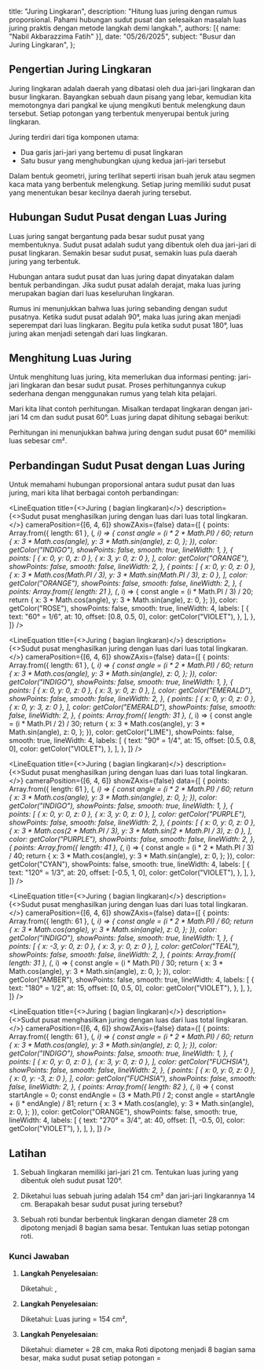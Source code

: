   title: "Juring Lingkaran",
  description: "Hitung luas juring dengan rumus proporsional. Pahami hubungan sudut pusat dan selesaikan masalah luas juring praktis dengan metode langkah demi langkah.",
  authors: [{ name: "Nabil Akbarazzima Fatih" }],
  date: "05/26/2025",
  subject: "Busur dan Juring Lingkaran",
};


## Pengertian Juring Lingkaran

Juring lingkaran adalah daerah yang dibatasi oleh dua jari-jari lingkaran dan busur lingkaran. Bayangkan sebuah daun pisang yang lebar, kemudian kita memotongnya dari pangkal ke ujung mengikuti bentuk melengkung daun tersebut. Setiap potongan yang terbentuk menyerupai bentuk juring lingkaran.

Juring terdiri dari tiga komponen utama:

- Dua garis jari-jari yang bertemu di pusat lingkaran
- Satu busur yang menghubungkan ujung kedua jari-jari tersebut

Dalam bentuk geometri, juring terlihat seperti irisan buah jeruk atau segmen kaca mata yang berbentuk melengkung. Setiap juring memiliki sudut pusat yang menentukan besar kecilnya daerah juring tersebut.

## Hubungan Sudut Pusat dengan Luas Juring

Luas juring sangat bergantung pada besar sudut pusat yang membentuknya. Sudut pusat adalah sudut yang dibentuk oleh dua jari-jari di pusat lingkaran. Semakin besar sudut pusat, semakin luas pula daerah juring yang terbentuk.

Hubungan antara sudut pusat dan luas juring dapat dinyatakan dalam bentuk perbandingan. Jika sudut pusat adalah <InlineMath math="\alpha" /> derajat, maka luas juring merupakan <InlineMath math="\frac{\alpha}{360°}" /> bagian dari luas keseluruhan lingkaran.

<div className="flex flex-col gap-4">
<BlockMath math="\text{Luas Juring} = \frac{\alpha}{360°} \times \pi r^2" />
</div>

Rumus ini menunjukkan bahwa luas juring sebanding dengan sudut pusatnya. Ketika sudut pusat adalah 90°, maka luas juring akan menjadi seperempat dari luas lingkaran. Begitu pula ketika sudut pusat 180°, luas juring akan menjadi setengah dari luas lingkaran.

## Menghitung Luas Juring

Untuk menghitung luas juring, kita memerlukan dua informasi penting: jari-jari lingkaran dan besar sudut pusat. Proses perhitungannya cukup sederhana dengan menggunakan rumus yang telah kita pelajari.

Mari kita lihat contoh perhitungan. Misalkan terdapat lingkaran dengan jari-jari 14 cm dan sudut pusat 60°. Luas juring dapat dihitung sebagai berikut:

<div className="flex flex-col gap-4">
<BlockMath math="\text{Luas Juring} = \frac{60°}{360°} \times \pi \times 14^2" />
<BlockMath math="= \frac{1}{6} \times \frac{22}{7} \times 196" />
<BlockMath math="= \frac{22 \times 196}{6 \times 7}" />
<BlockMath math="= \frac{4312}{42}" />
<BlockMath math="= \frac{2156}{21} = 102\frac{14}{21} = 102\frac{2}{3} \text{ cm}^2" />
</div>

Perhitungan ini menunjukkan bahwa juring dengan sudut pusat 60° memiliki luas sebesar <InlineMath math="102\frac{2}{3}" /> cm².

## Perbandingan Sudut Pusat dengan Luas Juring

Untuk memahami hubungan proporsional antara sudut pusat dan luas juring, mari kita lihat berbagai contoh perbandingan:

<div className="flex flex-col gap-4">

<LineEquation
  title={<>Juring <InlineMath math="60°" /> (<InlineMath math="\frac{1}{6}" /> bagian lingkaran)</>}
  description={<>Sudut pusat <InlineMath math="60°" /> menghasilkan juring dengan luas <InlineMath math="\frac{1}{6}" /> dari luas total lingkaran.</>}
  cameraPosition={[6, 4, 6]}
  showZAxis={false}
  data={[
    {
      points: Array.from({ length: 61 }, (_, i) => {
        const angle = (i * 2 * Math.PI) / 60;
        return {
          x: 3 * Math.cos(angle),
          y: 3 * Math.sin(angle),
          z: 0,
        };
      }),
      color: getColor("INDIGO"),
      showPoints: false,
      smooth: true,
      lineWidth: 1,
    },
    {
      points: [
        { x: 0, y: 0, z: 0 },
        { x: 3, y: 0, z: 0 },
      ],
      color: getColor("ORANGE"),
      showPoints: false,
      smooth: false,
      lineWidth: 2,
    },
    {
      points: [
        { x: 0, y: 0, z: 0 },
        { x: 3 * Math.cos(Math.PI / 3), y: 3 * Math.sin(Math.PI / 3), z: 0 },
      ],
      color: getColor("ORANGE"),
      showPoints: false,
      smooth: false,
      lineWidth: 2,
    },
    {
      points: Array.from({ length: 21 }, (_, i) => {
        const angle = (i * Math.PI / 3) / 20;
        return {
          x: 3 * Math.cos(angle),
          y: 3 * Math.sin(angle),
          z: 0,
        };
      }),
      color: getColor("ROSE"),
      showPoints: false,
      smooth: true,
      lineWidth: 4,
      labels: [
        {
          text: "60° = 1/6",
          at: 10,
          offset: [0.8, 0.5, 0],
          color: getColor("VIOLET"),
        },
      ],
    },
  ]}
/>

<LineEquation
  title={<>Juring <InlineMath math="90°" /> (<InlineMath math="\frac{1}{4}" /> bagian lingkaran)</>}
  description={<>Sudut pusat <InlineMath math="90°" /> menghasilkan juring dengan luas <InlineMath math="\frac{1}{4}" /> dari luas total lingkaran.</>}
  cameraPosition={[6, 4, 6]}
  showZAxis={false}
  data={[
    {
      points: Array.from({ length: 61 }, (_, i) => {
        const angle = (i * 2 * Math.PI) / 60;
        return {
          x: 3 * Math.cos(angle),
          y: 3 * Math.sin(angle),
          z: 0,
        };
      }),
      color: getColor("INDIGO"),
      showPoints: false,
      smooth: true,
      lineWidth: 1,
    },
    {
      points: [
        { x: 0, y: 0, z: 0 },
        { x: 3, y: 0, z: 0 },
      ],
      color: getColor("EMERALD"),
      showPoints: false,
      smooth: false,
      lineWidth: 2,
    },
    {
      points: [
        { x: 0, y: 0, z: 0 },
        { x: 0, y: 3, z: 0 },
      ],
      color: getColor("EMERALD"),
      showPoints: false,
      smooth: false,
      lineWidth: 2,
    },
    {
      points: Array.from({ length: 31 }, (_, i) => {
        const angle = (i * Math.PI / 2) / 30;
        return {
          x: 3 * Math.cos(angle),
          y: 3 * Math.sin(angle),
          z: 0,
        };
      }),
      color: getColor("LIME"),
      showPoints: false,
      smooth: true,
      lineWidth: 4,
      labels: [
        {
          text: "90° = 1/4",
          at: 15,
          offset: [0.5, 0.8, 0],
          color: getColor("VIOLET"),
        },
      ],
    },
  ]}
/>

<LineEquation
  title={<>Juring <InlineMath math="120°" /> (<InlineMath math="\frac{1}{3}" /> bagian lingkaran)</>}
  description={<>Sudut pusat <InlineMath math="120°" /> menghasilkan juring dengan luas <InlineMath math="\frac{1}{3}" /> dari luas total lingkaran.</>}
  cameraPosition={[6, 4, 6]}
  showZAxis={false}
  data={[
    {
      points: Array.from({ length: 61 }, (_, i) => {
        const angle = (i * 2 * Math.PI) / 60;
        return {
          x: 3 * Math.cos(angle),
          y: 3 * Math.sin(angle),
          z: 0,
        };
      }),
      color: getColor("INDIGO"),
      showPoints: false,
      smooth: true,
      lineWidth: 1,
    },
    {
      points: [
        { x: 0, y: 0, z: 0 },
        { x: 3, y: 0, z: 0 },
      ],
      color: getColor("PURPLE"),
      showPoints: false,
      smooth: false,
      lineWidth: 2,
    },
    {
      points: [
        { x: 0, y: 0, z: 0 },
        { x: 3 * Math.cos(2 * Math.PI / 3), y: 3 * Math.sin(2 * Math.PI / 3), z: 0 },
      ],
      color: getColor("PURPLE"),
      showPoints: false,
      smooth: false,
      lineWidth: 2,
    },
    {
      points: Array.from({ length: 41 }, (_, i) => {
        const angle = (i * 2 * Math.PI / 3) / 40;
        return {
          x: 3 * Math.cos(angle),
          y: 3 * Math.sin(angle),
          z: 0,
        };
      }),
      color: getColor("CYAN"),
      showPoints: false,
      smooth: true,
      lineWidth: 4,
      labels: [
        {
          text: "120° = 1/3",
          at: 20,
          offset: [-0.5, 1, 0],
          color: getColor("VIOLET"),
        },
      ],
    },
  ]}
/>

<LineEquation
  title={<>Juring <InlineMath math="180°" /> (<InlineMath math="\frac{1}{2}" /> bagian lingkaran)</>}
  description={<>Sudut pusat <InlineMath math="180°" /> menghasilkan juring dengan luas <InlineMath math="\frac{1}{2}" /> dari luas total lingkaran.</>}
  cameraPosition={[6, 4, 6]}
  showZAxis={false}
  data={[
    {
      points: Array.from({ length: 61 }, (_, i) => {
        const angle = (i * 2 * Math.PI) / 60;
        return {
          x: 3 * Math.cos(angle),
          y: 3 * Math.sin(angle),
          z: 0,
        };
      }),
      color: getColor("INDIGO"),
      showPoints: false,
      smooth: true,
      lineWidth: 1,
    },
    {
      points: [
        { x: -3, y: 0, z: 0 },
        { x: 3, y: 0, z: 0 },
      ],
      color: getColor("TEAL"),
      showPoints: false,
      smooth: false,
      lineWidth: 2,
    },
    {
      points: Array.from({ length: 31 }, (_, i) => {
        const angle = (i * Math.PI) / 30;
        return {
          x: 3 * Math.cos(angle),
          y: 3 * Math.sin(angle),
          z: 0,
        };
      }),
      color: getColor("AMBER"),
      showPoints: false,
      smooth: true,
      lineWidth: 4,
      labels: [
        {
          text: "180° = 1/2",
          at: 15,
          offset: [0, 0.5, 0],
          color: getColor("VIOLET"),
        },
      ],
    },
  ]}
/>

<LineEquation
  title={<>Juring <InlineMath math="270°" /> (<InlineMath math="\frac{3}{4}" /> bagian lingkaran)</>}
  description={<>Sudut pusat <InlineMath math="270°" /> menghasilkan juring dengan luas <InlineMath math="\frac{3}{4}" /> dari luas total lingkaran.</>}
  cameraPosition={[6, 4, 6]}
  showZAxis={false}
  data={[
    {
      points: Array.from({ length: 61 }, (_, i) => {
        const angle = (i * 2 * Math.PI) / 60;
        return {
          x: 3 * Math.cos(angle),
          y: 3 * Math.sin(angle),
          z: 0,
        };
      }),
      color: getColor("INDIGO"),
      showPoints: false,
      smooth: true,
      lineWidth: 1,
    },
    {
      points: [
        { x: 0, y: 0, z: 0 },
        { x: 3, y: 0, z: 0 },
      ],
      color: getColor("FUCHSIA"),
      showPoints: false,
      smooth: false,
      lineWidth: 2,
    },
    {
      points: [
        { x: 0, y: 0, z: 0 },
        { x: 0, y: -3, z: 0 },
      ],
      color: getColor("FUCHSIA"),
      showPoints: false,
      smooth: false,
      lineWidth: 2,
    },
    {
      points: Array.from({ length: 82 }, (_, i) => {
        const startAngle = 0;
        const endAngle = (3 * Math.PI) / 2;
        const angle = startAngle + (i * endAngle) / 81;
        return {
          x: 3 * Math.cos(angle),
          y: 3 * Math.sin(angle),
          z: 0,
        };
      }),
      color: getColor("ORANGE"),
      showPoints: false,
      smooth: true,
      lineWidth: 4,
      labels: [
        {
          text: "270° = 3/4",
          at: 40,
          offset: [1, -0.5, 0],
          color: getColor("VIOLET"),
        },
      ],
    },
  ]}
/>

</div>

## Latihan

1. Sebuah lingkaran memiliki jari-jari 21 cm. Tentukan luas juring yang dibentuk oleh sudut pusat 120°.

2. Diketahui luas sebuah juring adalah 154 cm² dan jari-jari lingkarannya 14 cm. Berapakah besar sudut pusat juring tersebut?

3. Sebuah roti bundar berbentuk lingkaran dengan diameter 28 cm dipotong menjadi 8 bagian sama besar. Tentukan luas setiap potongan roti.

### Kunci Jawaban

1. **Langkah Penyelesaian:**

   Diketahui: <InlineMath math="r = 21 \text{ cm}" />, <InlineMath math="\alpha = 120°" />
   
   <div className="flex flex-col gap-4">
   <BlockMath math="\text{Luas Juring} = \frac{\alpha}{360°} \times \pi r^2" />
   <BlockMath math="= \frac{120°}{360°} \times \frac{22}{7} \times 21^2" />
   <BlockMath math="= \frac{1}{3} \times \frac{22}{7} \times 441" />
   <BlockMath math="= \frac{22 \times 441}{3 \times 7}" />
   <BlockMath math="= \frac{9702}{21}" />
   <BlockMath math="= 462 \text{ cm}^2" />
   </div>

2. **Langkah Penyelesaian:**

   Diketahui: Luas juring = 154 cm², <InlineMath math="r = 14 \text{ cm}" />
   
   <div className="flex flex-col gap-4">
   <BlockMath math="154 = \frac{\alpha}{360°} \times \frac{22}{7} \times 14^2" />
   <BlockMath math="154 = \frac{\alpha}{360°} \times \frac{22}{7} \times 196" />
   <BlockMath math="154 = \frac{\alpha}{360°} \times \frac{22 \times 196}{7}" />
   <BlockMath math="154 = \frac{\alpha}{360°} \times \frac{4312}{7}" />
   <BlockMath math="154 = \frac{\alpha}{360°} \times 616" />
   <BlockMath math="\frac{\alpha}{360°} = \frac{154}{616} = \frac{1}{4}" />
   <BlockMath math="\alpha = \frac{1}{4} \times 360° = 90°" />
   </div>

3. **Langkah Penyelesaian:**

   Diketahui: diameter = 28 cm, maka <InlineMath math="r = 14 \text{ cm}" />
   Roti dipotong menjadi 8 bagian sama besar, maka sudut pusat setiap potongan = <InlineMath math="\frac{360°}{8} = 45°" />
   
   <div className="flex flex-col gap-4">
   <BlockMath math="\text{Luas setiap potongan} = \frac{45°}{360°} \times \frac{22}{7} \times 14^2" />
   <BlockMath math="= \frac{1}{8} \times \frac{22}{7} \times 196" />
   <BlockMath math="= \frac{22 \times 196}{8 \times 7}" />
   <BlockMath math="= \frac{4312}{56}" />
   <BlockMath math="= 77 \text{ cm}^2" />
   </div>
